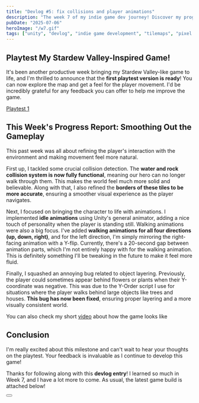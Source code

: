 ```yaml
---
title: "Devlog #5: fix collisions and player animations"
description: "The week 7 of my indie game dev journey! Discover my progress with player animations."
pubDate: "2025-07-06"
heroImage: "/w7.gif"
tags: ["unity", "devlog", "indie game development", "tilemaps", "pixel art", "game development"]
---
```



## Playtest My Stardew Valley-Inspired Game!

It's been another productive week bringing my Stardew Valley-like game to life,
and I'm thrilled to announce that the **first playtest version is ready**!
You can now explore the map and get a feel for the player movement.
I'd be incredibly grateful for any feedback you can offer to help me improve the game.

<a href="https://forms.gle/9jCqBTVdYfiE99eh9">Playtest 1</a>

## This Week's Progress Report: Smoothing Out the Gameplay

This past week was all about refining the player's interaction with the environment and making movement feel more natural.

First up, I tackled some crucial collision detection.
The **water and rock collision system is now fully functional**, meaning our hero can no longer walk through them.
This makes the world feel much more solid and believable.
Along with that, I also refined the **borders of these tiles to be more accurate**,
ensuring a smoother visual experience as the player navigates.

Next, I focused on bringing the character to life with animations.
I implemented **idle animations** using Unity's general animator,
adding a nice touch of personality when the player is standing still.
Walking animations were also a big focus.
I've added **walking animations for all four directions (up, down, right)**, and for the left direction,
I'm simply mirroring the right-facing animation with a Y-flip.
Currently, there's a 20-second gap between animation parts,
which I'm not entirely happy with for the walking animation.
This is definitely something I'll be tweaking in the future to make it feel more fluid.

Finally, I squashed an annoying bug related to object layering.
Previously, the player could sometimes appear behind flowers or plants when their Y-coordinate was negative.
This was due to the Y-Order script I use for situations where the player walks behind large objects like trees and houses.
**This bug has now been fixed**, ensuring proper layering and a more visually consistent world.

You can also check my short <a href="https://youtu.be/7yJm3sLnLgA?si=FaRS5EulDZ--k8IO">video</a> about how the game looks like 

## Conclusion

I'm really excited about this milestone and can't wait to hear your thoughts on the playtest.
Your feedback is invaluable as I continue to develop this game!

Thanks for following along with this **devlog entry**!
I learned so much in Week 7, and I have a lot more to come.
As usual, the latest game build is attached below!

<Button href="https://github.com/nav-mike/devlog/releases/download/week7/Week7.zip" />
